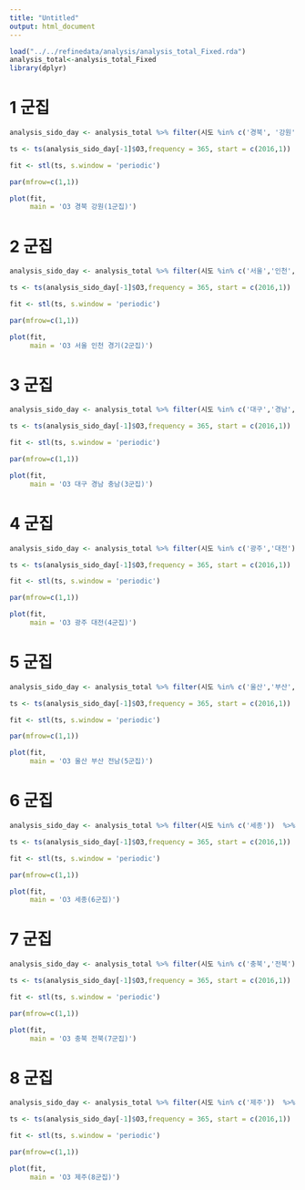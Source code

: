 ```yaml
---
title: "Untitled"
output: html_document
---
```




```r

load("../../refinedata/analysis/analysis_total_Fixed.rda")
analysis_total<-analysis_total_Fixed
library(dplyr)


```

# 1 군집

```r
analysis_sido_day <- analysis_total %>% filter(시도 %in% c('경북', '강원'))  %>% group_by(일시) %>% summarise(O3 = mean(O3,na.rm=TRUE))

ts <- ts(analysis_sido_day[-1]$O3,frequency = 365, start = c(2016,1))

fit <- stl(ts, s.window = 'periodic')

par(mfrow=c(1,1))

plot(fit,
     main = 'O3 경북 강원(1군집)')

```

# 2 군집

```r

analysis_sido_day <- analysis_total %>% filter(시도 %in% c('서울','인천','경기'))  %>% group_by(일시) %>% summarise(O3 = mean(O3,na.rm=TRUE))

ts <- ts(analysis_sido_day[-1]$O3,frequency = 365, start = c(2016,1))

fit <- stl(ts, s.window = 'periodic')

par(mfrow=c(1,1))

plot(fit,
     main = 'O3 서울 인천 경기(2군집)')


```

# 3 군집

```r

analysis_sido_day <- analysis_total %>% filter(시도 %in% c('대구','경남','충남'))  %>% group_by(일시) %>% summarise(O3 = mean(O3,na.rm=TRUE))

ts <- ts(analysis_sido_day[-1]$O3,frequency = 365, start = c(2016,1))

fit <- stl(ts, s.window = 'periodic')

par(mfrow=c(1,1))

plot(fit,
     main = 'O3 대구 경남 충남(3군집)')

```

# 4 군집

```r

analysis_sido_day <- analysis_total %>% filter(시도 %in% c('광주','대전'))  %>% group_by(일시) %>% summarise(O3 = mean(O3,na.rm=TRUE))

ts <- ts(analysis_sido_day[-1]$O3,frequency = 365, start = c(2016,1))

fit <- stl(ts, s.window = 'periodic')

par(mfrow=c(1,1))

plot(fit,
     main = 'O3 광주 대전(4군집)')

```

# 5 군집

```r

analysis_sido_day <- analysis_total %>% filter(시도 %in% c('울산','부산', '전남'))  %>% group_by(일시) %>% summarise(O3 = mean(O3,na.rm=TRUE))

ts <- ts(analysis_sido_day[-1]$O3,frequency = 365, start = c(2016,1))

fit <- stl(ts, s.window = 'periodic')

par(mfrow=c(1,1))

plot(fit,
     main = 'O3 울산 부산 전남(5군집)')

```

# 6 군집

```r
analysis_sido_day <- analysis_total %>% filter(시도 %in% c('세종'))  %>% group_by(일시) %>% summarise(O3 = mean(O3,na.rm=TRUE))

ts <- ts(analysis_sido_day[-1]$O3,frequency = 365, start = c(2016,1))

fit <- stl(ts, s.window = 'periodic')

par(mfrow=c(1,1))

plot(fit,
     main = 'O3 세종(6군집)')

```

# 7 군집

```r

analysis_sido_day <- analysis_total %>% filter(시도 %in% c('충북','전북'))  %>% group_by(일시) %>% summarise(O3 = mean(O3,na.rm=TRUE))

ts <- ts(analysis_sido_day[-1]$O3,frequency = 365, start = c(2016,1))

fit <- stl(ts, s.window = 'periodic')

par(mfrow=c(1,1))

plot(fit,
     main = 'O3 충북 전북(7군집)')

```

# 8 군집

```r

analysis_sido_day <- analysis_total %>% filter(시도 %in% c('제주'))  %>% group_by(일시) %>% summarise(O3 = mean(O3,na.rm=TRUE))

ts <- ts(analysis_sido_day[-1]$O3,frequency = 365, start = c(2016,1))

fit <- stl(ts, s.window = 'periodic')

par(mfrow=c(1,1))

plot(fit,
     main = 'O3 제주(8군집)')

```



